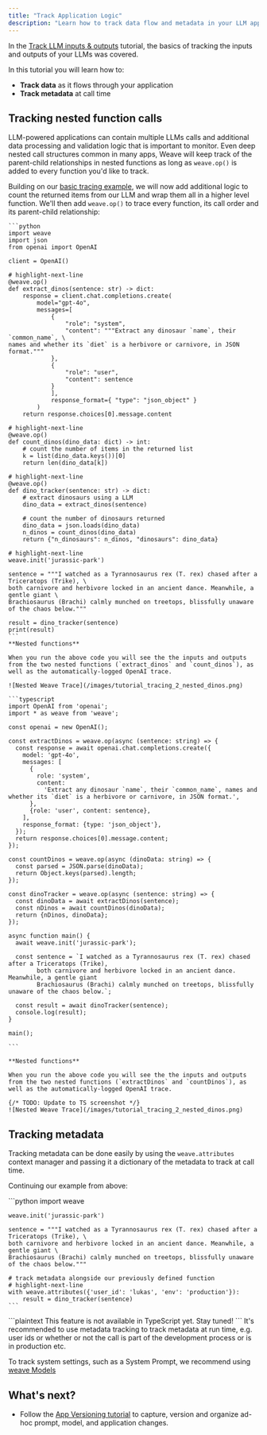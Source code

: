 ```yaml
---
title: "Track Application Logic"
description: "Learn how to track data flow and metadata in your LLM applications"
---
```


In the [Track LLM inputs & outputs](/weave/quickstart) tutorial, the basics of tracking the inputs and outputs of your LLMs was covered.

In this tutorial you will learn how to:

- **Track data** as it flows through your application
- **Track metadata** at call time

## Tracking nested function calls

LLM-powered applications can contain multiple LLMs calls and additional data processing and validation logic that is important to monitor. Even deep nested call structures common in many apps, Weave will keep track of the parent-child relationships in nested functions as long as `weave.op()` is added to every function you'd like to track.

Building on our [basic tracing example](/weave/quickstart), we will now add additional logic to count the returned items from our LLM and wrap them all in a higher level function. We'll then add `weave.op()` to trace every function, its call order and its parent-child relationship:

<Tabs>
  <Tab title="Python">

    ```python
    import weave
    import json
    from openai import OpenAI

    client = OpenAI()

    # highlight-next-line
    @weave.op()
    def extract_dinos(sentence: str) -> dict:
        response = client.chat.completions.create(
            model="gpt-4o",
            messages=[
                {
                    "role": "system",
                    "content": """Extract any dinosaur `name`, their `common_name`, \
    names and whether its `diet` is a herbivore or carnivore, in JSON format."""
                },
                {
                    "role": "user",
                    "content": sentence
                }
                ],
                response_format={ "type": "json_object" }
            )
        return response.choices[0].message.content

    # highlight-next-line
    @weave.op()
    def count_dinos(dino_data: dict) -> int:
        # count the number of items in the returned list
        k = list(dino_data.keys())[0]
        return len(dino_data[k])

    # highlight-next-line
    @weave.op()
    def dino_tracker(sentence: str) -> dict:
        # extract dinosaurs using a LLM
        dino_data = extract_dinos(sentence)

        # count the number of dinosaurs returned
        dino_data = json.loads(dino_data)
        n_dinos = count_dinos(dino_data)
        return {"n_dinosaurs": n_dinos, "dinosaurs": dino_data}

    # highlight-next-line
    weave.init('jurassic-park')

    sentence = """I watched as a Tyrannosaurus rex (T. rex) chased after a Triceratops (Trike), \
    both carnivore and herbivore locked in an ancient dance. Meanwhile, a gentle giant \
    Brachiosaurus (Brachi) calmly munched on treetops, blissfully unaware of the chaos below."""

    result = dino_tracker(sentence)
    print(result)
    ```
    **Nested functions**

    When you run the above code you will see the the inputs and outputs from the two nested functions (`extract_dinos` and `count_dinos`), as well as the automatically-logged OpenAI trace.

    ![Nested Weave Trace](/images/tutorial_tracing_2_nested_dinos.png)

  </Tab>
  <Tab title="TypeScript">

    ```typescript
    import OpenAI from 'openai';
    import * as weave from 'weave';

    const openai = new OpenAI();

    const extractDinos = weave.op(async (sentence: string) => {
      const response = await openai.chat.completions.create({
        model: 'gpt-4o',
        messages: [
          {
            role: 'system',
            content:
              'Extract any dinosaur `name`, their `common_name`, names and whether its `diet` is a herbivore or carnivore, in JSON format.',
          },
          {role: 'user', content: sentence},
        ],
        response_format: {type: 'json_object'},
      });
      return response.choices[0].message.content;
    });

    const countDinos = weave.op(async (dinoData: string) => {
      const parsed = JSON.parse(dinoData);
      return Object.keys(parsed).length;
    });

    const dinoTracker = weave.op(async (sentence: string) => {
      const dinoData = await extractDinos(sentence);
      const nDinos = await countDinos(dinoData);
      return {nDinos, dinoData};
    });

    async function main() {
      await weave.init('jurassic-park');

      const sentence = `I watched as a Tyrannosaurus rex (T. rex) chased after a Triceratops (Trike),
            both carnivore and herbivore locked in an ancient dance. Meanwhile, a gentle giant
            Brachiosaurus (Brachi) calmly munched on treetops, blissfully unaware of the chaos below.`;

      const result = await dinoTracker(sentence);
      console.log(result);
    }

    main();

    ```

    **Nested functions**

    When you run the above code you will see the the inputs and outputs from the two nested functions (`extractDinos` and `countDinos`), as well as the automatically-logged OpenAI trace.

    {/* TODO: Update to TS screenshot */}
    ![Nested Weave Trace](/images/tutorial_tracing_2_nested_dinos.png)

  </Tab>
</Tabs>

## Tracking metadata

Tracking metadata can be done easily by using the `weave.attributes` context manager and passing it a dictionary of the metadata to track at call time.

Continuing our example from above:

<Tabs>
  <Tab title="Python">
    ```python
    import weave

    weave.init('jurassic-park')

    sentence = """I watched as a Tyrannosaurus rex (T. rex) chased after a Triceratops (Trike), \
    both carnivore and herbivore locked in an ancient dance. Meanwhile, a gentle giant \
    Brachiosaurus (Brachi) calmly munched on treetops, blissfully unaware of the chaos below."""

    # track metadata alongside our previously defined function
    # highlight-next-line
    with weave.attributes({'user_id': 'lukas', 'env': 'production'}):
        result = dino_tracker(sentence)
    ```

  </Tab>
  <Tab title="TypeScript">
    ```plaintext
    This feature is not available in TypeScript yet.  Stay tuned!
    ```
  </Tab>
</Tabs>

<Note>
It's recommended to use metadata tracking to track metadata at run time, e.g. user ids or whether or not the call is part of the development process or is in production etc.

To track system settings, such as a System Prompt, we recommend using [weave Models](/weave/guides/core-types/models)
</Note>

## What's next?

- Follow the [App Versioning tutorial](/weave/tutorial-weave_models) to capture, version and organize ad-hoc prompt, model, and application changes.
